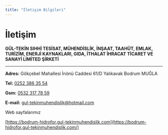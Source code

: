 ```yaml
---
title: "İletişim Bilgileri"
---
```


# İletişim

**GÜL-TEKİN SIHHİ TESİSAT, MÜHENDİSLİK, İNŞAAT, TAAHÜT, EMLAK, TURİZİM, ENERJİ KAYNAKLARI, GIDA, İTHALAT İHRACAT TİCARET VE SANAYİ LİMİTED ŞİRKETİ**

---

**Adres:**
Gökçebel Mahallesi İnönü Caddesi 61/D
Yalıkavak Bodrum MUĞLA

**Tel:** [0252 386 35 54](tel:+902523863554)

**Gsm:** [0532 317 78 59](tel:+905323177859)

**E-mail:** [gul-tekinmuhendislik@hotmail.com](mailto:gul-tekinmuhendislik@hotmail.com)

<Tip>
  Web sayfalarımız

  [https://bodrum-hidrofor.gul-tekinmuhendislik.com](https://bodrum-hidrofor.gul-tekinmuhendislik.com/)
</Tip>